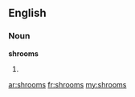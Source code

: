 ==English==

===Noun===
'''shrooms'''

# {{plural of|[[shroom]]}}

[[ar:shrooms]]
[[fr:shrooms]]
[[my:shrooms]]